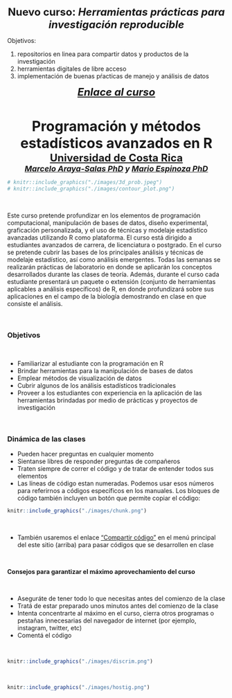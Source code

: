 
<div class="alert alert-success">

<center><font size="5"><b>Nuevo curso: <i>Herramientas prácticas para investigación reproducible</i></b></font></center>

Objetivos: 

1. repositorios en linea para compartir datos y productos de la investigación 
1. herramientas digitales de libre acceso
1. implementación de buenas pŕacticas de manejo y análisis de datos

<center><font size="5"><b><i><a href="https://marce10.github.io/ciencia_reproducible/">Enlace al curso</a></i></b></font></center>

</div>

&nbsp;

<center>
<font size="6"><b>Programación y métodos estadísticos avanzados en R</b></font>
</center>

<center><font size="5"><b><a href="https://www.ucr.ac.cr/">Universidad de Costa Rica</a><br></b></font></center>

<i><center><font size="4.5"><b><a href="marceloarayasalas.weebly.com/">Marcelo Araya-Salas PhD</a> y <a href="https://scholar.google.com/citations?user=hTu_SnkAAAAJ&hl=es&oi=ao"> Mario Espinoza PhD</a><br></b></font></center></i>

<!-- <center><img src="./images/3d_prob.jpeg" alt =3d probability plot"></center> -->

```r

# knitr::include_graphics("./images/3d_prob.jpeg")
# knitr::include_graphics("./images/contour_plot.png")

```

&nbsp; 

Este curso pretende profundizar en los elementos de programación computacional,
manipulación de bases de datos, diseño experimental, graficación personalizada, y el uso de
técnicas y modelaje estadístico avanzadas utilizando R como plataforma. El curso está dirigido a estudiantes avanzados de carrera, de licenciatura o postgrado. En el curso se pretende cubrir las bases de los principales análisis y técnicas de modelaje estadístico, así como análisis emergentes. Todas las semanas se realizarán prácticas de laboratorio en donde se aplicarán los conceptos desarrollados durante las clases de teoría. Además, durante el curso cada estudiante presentará un paquete o extensión (conjunto de herramientas aplicables a análisis específicos) de R, en donde profundizará sobre sus aplicaciones en el campo de la biología demostrando en clase en que consiste el análisis.

&nbsp;

<div class="alert alert-info">

### **Objetivos**

&nbsp;

- Familiarizar al estudiante con la programación en R
- Brindar herramientas para la manipulación de bases de datos
- Emplear métodos de visualización de datos
- Cubrir algunos de los análisis estadísticos tradicionales
- Proveer a los estudiantes con experiencia en la aplicación de las herramientas
brindadas por medio de prácticas y proyectos de investigación

</div>

&nbsp;    


### **Dinámica de las clases**

- Pueden hacer preguntas en cualquier momento
- Sientanse libres de responder preguntas de compañeros
- Traten siempre de correr el código y de tratar de entender todos sus elementos
- Las líneas de código estan numeradas. Podemos usar esos números para referirnos a códigos específicos en los manuales. Los bloques de código también incluyen un botón que permite copiar el código:

```r

knitr::include_graphics("./images/chunk.png")

```
&nbsp; 

- También usaremos el enlace ["Compartir código"](https://codefile.io/f/XOIzH23KfULuZKyZ1TYT) en el menú principal del este sitio (arriba) para pasar códigos que se desarrollen en clase

&nbsp; 

<div class="alert alert-warning">


**Consejos para garantizar el máximo aprovechamiento del curso**

&nbsp; 

  - Aseguráte de tener todo lo que necesitas antes del comienzo de la clase
  - Tratá de estar preparado unos minutos antes del comienzo de la clase
  - Intenta concentrarte al máximo en el curso, cierra otros programas o pestañas innecesarias del navegador de internet (por ejemplo, instagram, twitter, etc)
  - Comentá el código


</div>

&nbsp; 

```r
knitr::include_graphics("./images/discrim.png")
```

&nbsp; 

```r
knitr::include_graphics("./images/hostig.png")

```